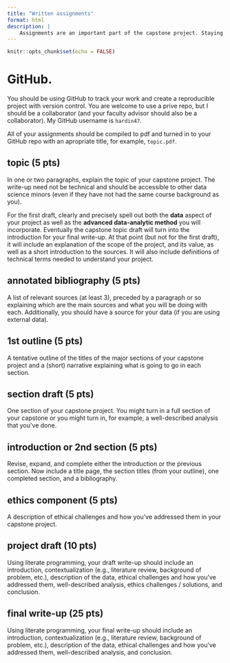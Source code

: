 ```yaml
---
title: "Written assignments"
format: html
description: |
    Assignments are an important part of the capstone project. Staying on top of completing the assignments is the key to your success. All assignments should be done with literate programming, compiled to pdf, and submitted to your GitHub repository. Grading will be done using a "reasonable person" test. That is, if a reasonable person would think your annotated bibliography is an annotated bibliography, you will get full credit.
---
```


```r
knitr::opts_chunk$set(echo = FALSE)
```

# GitHub.

You should be using GitHub to track your work and create a reproducible project with version control. You are welcome to use a prive repo, but I should be a collaborator (and your faculty advisor should also be a collaborator).  My GitHub username is `hardin47`. 

All of your assignments should be compiled to pdf and turned in to your GitHub repo with an apropriate title, for example, `topic.pdf`.

## topic (5 pts)

In one or two paragraphs, explain the topic of your capstone project. The write-up need not be technical and should be accessible to other data science minors (even if they have not had the same
course background as you). 

For the first draft, clearly and precisely spell out both the **data** aspect of your project as well as the **advanced data-analytic method** you will incorporate. Eventually the capstone topic draft will turn into the introduction for your final write-up. At that point (but not for the first draft), it will include an explanation of the scope of the project, and its value, as well as a short introduction to the sources. It will also include definitions of technical terms needed to understand your project.

## annotated bibliography (5 pts)

A list of relevant sources (at least 3), preceded by a paragraph or so explaining which are the main sources and what you will be doing with each.
Additionally, you should have a source for your data (if you are using external data).

## 1st outline (5 pts)

A tentative outline of the titles of the major sections of your capstone project and a (short) narrative explaining what is going to go in each section.

## section draft (5 pts)

One section of your capstone project. You might turn in a full section of your capstone or you might turn in, for example, a well-described analysis that you've done.


## introduction or 2nd section (5 pts)

Revise, expand, and complete either the introduction or the previous section. Now include a title page, the section titles (from your outline), one completed section, and a bibliography.

## ethics component (5 pts)

A description of ethical challenges and how you've addressed them in your capstone project. 


## project draft (10 pts)

Using literate programming, your draft write-up should include an introduction, contextualization (e.g., literature review, background of problem, etc.), description of the data, ethical challenges and how you've addressed them, well-described analysis, ethics challenges / solutions, and conclusion.

## final write-up (25 pts)

Using literate programming, your final write-up should include an introduction, contextualization (e.g., literature review, background of problem, etc.), description of the data, ethical challenges and how you've addressed them, well-described analysis, and conclusion.
 
